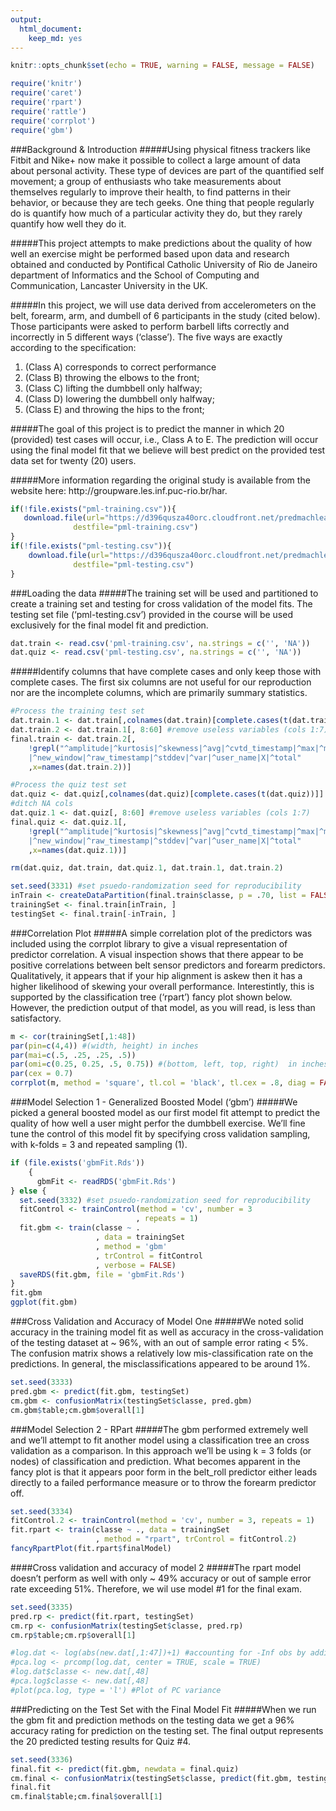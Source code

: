 ```yaml
---
output: 
  html_document: 
    keep_md: yes
---
```

```r
knitr::opts_chunk$set(echo = TRUE, warning = FALSE, message = FALSE)
```
```r
require('knitr')
require('caret')
require('rpart')
require('rattle')
require('corrplot')
require('gbm')
```

###Background & Introduction
#####Using physical fitness trackers like Fitbit and Nike+ now make it possible to collect a large amount of data about personal activity. These type of devices are part of the quantified self movement; a group of enthusiasts who take measurements about themselves regularly to improve their health, to find patterns in their behavior, or because they are tech geeks. One thing that people regularly do is quantify how much of a particular activity they do, but they rarely quantify how well they do it. 

#####This project attempts to make predictions about the quality of how well an exercise might be performed based upon data and research obtained and conducted by Pontifical Catholic University of Rio de Janeiro department of Informatics and the School of Computing and Communication, Lancaster University in the UK.

#####In this project, we will use data derived from accelerometers on the belt, forearm, arm, and dumbell of 6 participants in the study (cited below). Those participants were asked to perform barbell lifts correctly and incorrectly in 5 different ways ('classe'). The five ways are exactly according to the specification: 

1. (Class A) corresponds to correct performance
2. (Class B) throwing the elbows to the front;
3. (Class C) lifting the dumbbell only halfway;
4. (Class D) lowering the dumbbell only halfway;
5. (Class E) and throwing the hips to the front;

#####The goal of this project is to predict the manner in which 20 (provided) test cases will occur, i.e., Class A to E. The prediction will occur using the final model fit that we believe will best predict on the provided test data set for twenty (20) users. 

#####More information regarding the original study is available from the website here: http://groupware.les.inf.puc-rio.br/har.

```r
if(!file.exists("pml-training.csv")){
   download.file(url="https://d396qusza40orc.cloudfront.net/predmachlearn/pml-training.csv",
              destfile="pml-training.csv")
}
if(!file.exists("pml-testing.csv")){
    download.file(url="https://d396qusza40orc.cloudfront.net/predmachlearn/pml-testing.csv",
              destfile="pml-testing.csv")
}
```

###Loading the data
#####The training set will be used and partitioned to create a training set and testing for cross validation of the model fits. The testing set file ('pml-testing.csv') provided in the course will be used exclusively for the final model fit and prediction.

```r
dat.train <- read.csv('pml-training.csv', na.strings = c('', 'NA'))
dat.quiz <- read.csv('pml-testing.csv', na.strings = c('', 'NA'))
```

#####Identify columns that have complete cases and only keep those with complete cases. The first six columns are not useful for our reproduction nor are the incomplete columns, which are primarily summary statistics.

```r

#Process the training test set
dat.train.1 <- dat.train[,colnames(dat.train)[complete.cases(t(dat.train))]] 
dat.train.2 <- dat.train.1[, 8:60] #remove useless variables (cols 1:7)
final.train <- dat.train.2[, 
    !grepl("^amplitude|^kurtosis|^skewness|^avg|^cvtd_timestamp|^max|^min
    |^new_window|^raw_timestamp|^stddev|^var|^user_name|X|^total"
    ,x=names(dat.train.2))]

#Process the quiz test set
dat.quiz <- dat.quiz[,colnames(dat.quiz)[complete.cases(t(dat.quiz))]] 
#ditch NA cols
dat.quiz.1 <- dat.quiz[, 8:60] #remove useless variables (cols 1:7)
final.quiz <- dat.quiz.1[, 
    !grepl("^amplitude|^kurtosis|^skewness|^avg|^cvtd_timestamp|^max|^min
    |^new_window|^raw_timestamp|^stddev|^var|^user_name|X|^total"
    ,x=names(dat.quiz.1))]

rm(dat.quiz, dat.train, dat.quiz.1, dat.train.1, dat.train.2)
```

```r
set.seed(3331) #set psuedo-randomization seed for reproducibility
inTrain <- createDataPartition(final.train$classe, p = .70, list = FALSE)
trainingSet <- final.train[inTrain, ]
testingSet <- final.train[-inTrain, ]
```

###Correlation Plot
#####A simple correlation plot of the predictors was included using the corrplot library to give a visual representation of predictor correlation. A visual inspection shows that there appear to be positive correlations between belt sensor predictors and forearm predictors. Qualitatively, it appears that if your hip alignment is askew then it has a higher likelihood of skewing your overall performance. Interestintly, this is supported by the classification tree ('rpart') fancy plot shown below. However, the prediction output of that model, as you will read, is less than satisfactory.

```r
m <- cor(trainingSet[,1:48])
par(pin=c(4,4)) #(width, height) in inches
par(mai=c(.5, .25, .25, .5))
par(omi=c(0.25, 0.25, .5, 0.75)) #(bottom, left, top, right)  in inches
par(cex = 0.7)
corrplot(m, method = 'square', tl.col = 'black', tl.cex = .8, diag = FALSE)

```

###Model Selection 1 - Generalized Boosted Model ('gbm')
#####We picked a general boosted model as our first model fit attempt to predict the quality of how well a user might perfor the dumbbell exercise. We'll fine tune the control of this model fit by specifying cross validation sampling, with k-folds = 3 and repeated sampling (1).

```r
if (file.exists('gbmFit.Rds')) 
    {
      gbmFit <- readRDS('gbmFit.Rds')
} else {
  set.seed(3332) #set psuedo-randomization seed for reproducibility
  fitControl <- trainControl(method = 'cv', number = 3
                            , repeats = 1)
  fit.gbm <- train(classe ~ .
                   , data = trainingSet
                   , method = 'gbm'
                   , trControl = fitControl
                   , verbose = FALSE)
  saveRDS(fit.gbm, file = 'gbmFit.Rds')
} 
fit.gbm
ggplot(fit.gbm)
```

###Cross Validation and Accuracy of Model One
#####We noted solid accuracy in the training model fit as well as accuracy in the cross-validation of the testing dataset at ~ 96%, with an out of sample error rating < 5%. The confusion matrix shows a relatively low mis-classification rate on the predictions. In general, the misclassifications appeared to be around 1%.

```r
set.seed(3333)
pred.gbm <- predict(fit.gbm, testingSet)
cm.gbm <- confusionMatrix(testingSet$classe, pred.gbm)
cm.gbm$table;cm.gbm$overall[1]
```

###Model Selection 2 - RPart
#####The gbm performed extremely well and we'll attempt to fit another model using a classification tree an cross  validation as a comparison. In this approach we'll be using k = 3 folds (or nodes) of classification and prediction. What becomes apparent in the fancy plot is that it appears poor form in the belt_roll predictor either leads directly to a failed performance measure or to throw the forearm predictor off.

```r
set.seed(3334)
fitControl.2 <- trainControl(method = 'cv', number = 3, repeats = 1)
fit.rpart <- train(classe ~ ., data = trainingSet
                   , method = "rpart", trControl = fitControl.2)
fancyRpartPlot(fit.rpart$finalModel)

```

####Cross validation and accuracy of model 2
#####The rpart model doesn't perform as well with only ~ 49% accuracy or out of sample error rate exceeding 51%. Therefore, we wil use model #1 for the final exam.

```r
set.seed(3335)
pred.rp <- predict(fit.rpart, testingSet)
cm.rp <- confusionMatrix(testingSet$classe, pred.rp)
cm.rp$table;cm.rp$overall[1]
```

```r
#log.dat <- log(abs(new.dat[,1:47])+1) #accounting for -Inf obs by adding 1
#pca.log <- prcomp(log.dat, center = TRUE, scale = TRUE)
#log.dat$classe <- new.dat[,48]
#pca.log$classe <- new.dat[,48]
#plot(pca.log, type = 'l') #Plot of PC variance
```
###Predicting on the Test Set with the Final Model Fit
#####When we run the gbm fit and prediction methods on the testing data we get a 96% accuracy rating for prediction on the testing set. The final output represents the 20 predicted testing results for Quiz #4.

```r
set.seed(3336)
final.fit <- predict(fit.gbm, newdata = final.quiz)
cm.final <- confusionMatrix(testingSet$classe, predict(fit.gbm, testingSet))
final.fit
cm.final$table;cm.final$overall[1]
```
